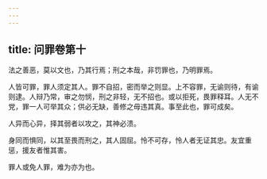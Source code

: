 ```yaml
---
---
---
```

title: 问罪卷第十
---



法之善恶，莫以文也，乃其行焉；刑之本哉，非罚罪也，乃明罪焉。

人皆可罪，罪人须定其人。罪不自招，密而举之则显。上不容罪，无谕则待，有谕则逮。人辩乃常，审之勿悯，刑之非轻，无不招也。或以拒死，畏罪释耳。人无不党，罪一人可举其众；供必无缺，善修之毋违其真。事至此也，罪可成矣。

人异而心异，择其弱者以攻之，其神必溃。

身同而惧同，以其至畏而刑之，其人固屈。怜不可存，怜人者无证其忠。友宜重惩，援友者惟其害。

罪人或免人罪，难为亦为也。